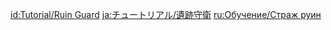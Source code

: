 {{Tutorial
|title    = Ruin Guard
|subtitle = New Entry
|type     = Enemies
|icon     = Icon Tutorial Monster.png
|about    = Ruin Guard
|image1   = Tutorial Enemies Ruin Guard.png
|text1    = The key weak spots are where the {{Color|help|core}} is exposed on the head and the back. Try to hit one of them.
|sort     = 2401
}}

[[id:Tutorial/Ruin Guard]]
[[ja:チュートリアル/遺跡守衛]]
[[ru:Обучение/Страж руин]]
